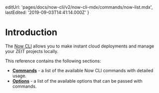 
  editUrl: 'pages/docs/now-cli/v2/now-cli-mdx/commands/now-list.mdx',
  lastEdited: '2019-09-03T14:41:14.000Z'
}

# Introduction

The [Now CLI](/download) allows you to make instant cloud deployments and manage your ZEIT projects locally.

This reference contains the following sections:

- [<b>Commands</b>](#commands) - a list of the available Now CLI commands with detailed usage.
- [<b>Options</b>](#options) - a list of the available options that can be passed with commands.
